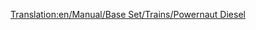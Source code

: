 [[Translation:en/Manual/Base Set/Trains/Powernaut Diesel]]
{{it/Treni|Image=[[File:en/Powernautdiesel.png]]
|Name=Powernaut Diesel
|Cost=€ 46.874
|Speed=152 kph (95 mph)
|Weight=120 t
|Power=2.028 hp (1,492 kW)
|Annual=€ 4.112
|Designed=1977
|Lifespan=20 
|Capacity=N/A
|Description=L'altro treno diesel nel paese dei giocattoli, un passo avanti rispetto al Ploddyphut Diesel.
|Real-life=Immaginario
}}